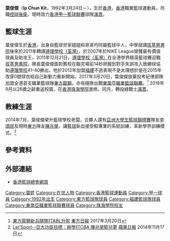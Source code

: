 {{Infobox basketball biography
| name         = 葉俊傑 <br> Ip Chun Kit
| position     = [[控球後衛|控球後衛]] / [[得分後衛|得分後衛]]
| height_m     = 1.87
| weight_kg    = 85
| league       = [[香港男子甲一組籃球聯賽|香港甲一籃球聯賽]] <br> [[東南亞職業籃球聯賽|東南亞職業籃球聯賽]]
| team         = [[滿貫籃球隊|滿貫]]
| number       = 00
| nationality  = {{flagicon|HKG}} [[香港|香港]]
| birth_date   = {{Birth date and age|1992|3|24|mf=y}}
| birth_place  = {{HKG-1959}}
| high_school  = [[拔萃男書院|拔萃男書院]] (2007–2011) <br> [[遵理學校|遵理學校（荃灣）]] (2011)  
| college      = 
| career_start = 2011
| career_end   = 
| years1       = 2011–2012
| team1        = [[安青籃球隊|安青]]
| years2       = 2012–2016
| team2        = [[福建籃球隊|福建]]
| years3       = 2016–2018
| team3        = [[東方籃球隊|東方龍獅]]
| years4       = 2018-
| team4        = [[滿貫籃球隊|滿貫]]
| awards       = 
* [[2016–17年東南亞職業籃球聯賽|ABL總冠軍]]（2016–17）

* NIKE League 最有價值球員（2007）
* NIKE League 助攻王（2007）
}}

'''葉俊傑'''（'''Ip Chun Kit'''，1992年3月24日－），生於[[香港|香港]]，[[香港|香港]]職業籃球運動員，司職[[控球後衛|控球後衛]]，現時效力[[香港男子甲一組籃球聯賽|香港甲一籃球聯賽]]球隊[[滿貫籃球隊|滿貫]]。

==籃球生涯==
葉俊傑生於[[香港|香港]]，出身自籃球世家姐姐和哥哥均同屬籃球中人，中學就讀[[拔萃男書院|拔萃男書院]]後來於2011年轉讀[[遵理學校|遵理學校（荃灣）]]，於2007年於NIKE League榮獲最有價值球員及助攻王，2011年12月21日，[[遵理學校|遵理學校（荃灣）]]在全港學界精英籃球賽迎戰[[拔萃男書院|拔萃男書院]]，隊長葉俊傑面對舊校在臨完場前14秒把握到對手失誤攻入致勝球協助[[遵理學校|遵理學校]]41–40勝出，他於2012年加盟[[福建籃球隊|福建]]不過表現不是太理想於是在2015年改穿0號球衣給自己新動力重新開始，2017年3月20日，葉俊傑放棄投考紀律部隊加盟全港首支職業籃球隊[[東方籃球隊|東方龍獅]]，亦有隨隊出戰[[東南亞職業籃球聯賽|東南亞職業籃球聯賽]]。<ref>[http://orientaldaily.on.cc/cnt/sport/20170320/00286_002.html 東方龍獅新兵隨隊打ABL升呢] [[東方日報_(香港)|東方日報]] 2017年3月20日</ref> 2018年9月以26歲之齡重返校園，在[[香港|香港]][[珠海學院|珠海學院]]進修。同月，轉投綠戰士[[滿貫籃球隊|滿貫]]。

==教練生涯==
2014年7月，葉俊傑榮升籃球學校老闆，合夥人還有[[亞洲大學運動總會|亞洲大學生籃球錦標賽]]隊友[[李頌民|李頌民]]及現時[[東方籃球隊|東方]]隊友[[陳兆榮|陳兆榮]]，讓[[籃球|籃球]]新血接受較專業的系統訓練，革新學界訓練模式。<ref>[http://hk.apple.nextmedia.com/sports/art/20141117/18937663 Let’Sport--亞大功臣目標：辦學打CBA 陳兆榮籃兒夢] [[蘋果日報|蘋果日報]] 2014年11月17日</ref>

==參考資料==
{{reflist}}

==外部連結==
*[http://www.basketball.org.hk/ 香港籃球總會網頁] {{Wayback|url=http://www.basketball.org.hk/ |date=20160630214738 }}

{{DEFAULTSORT:Ip Chun Kit}}
[[Category:葉姓|Category:葉姓]]
[[Category:在世人物|Category:在世人物]]
[[Category:香港籃球運動員|Category:香港籃球運動員]]
[[Category:甲一球員|Category:甲一球員]]
[[Category:1992年出生|Category:1992年出生]]
[[Category:東方籃球隊球員|Category:東方籃球隊球員]]
[[Category:福建籃球隊球員|Category:福建籃球隊球員]]
[[Category:東南亞職業籃球聯賽球員|Category:東南亞職業籃球聯賽球員]]
[[Category:珠海學院校友|Category:珠海學院校友]]